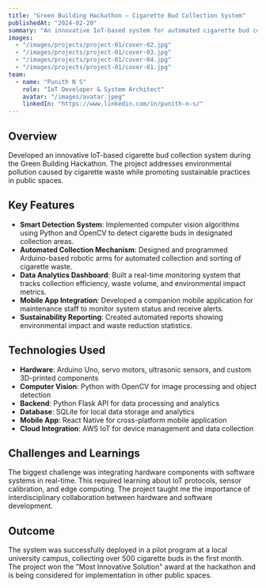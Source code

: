 ```yaml
---
title: "Green Building Hackathon – Cigarette Bud Collection System"
publishedAt: "2024-02-20"
summary: "An innovative IoT-based system for automated cigarette bud collection and recycling, developed during a sustainability hackathon."
images:
  - "/images/projects/project-01/cover-02.jpg"
  - "/images/projects/project-01/cover-03.jpg"
  - "/images/projects/project-01/cover-04.jpg"
  - "/images/projects/project-01/cover-01.jpg"
team:
  - name: "Punith N S"
    role: "IoT Developer & System Architect"
    avatar: "/images/avatar.jpeg"
    linkedIn: "https://www.linkedin.com/in/punith-n-s/"
---
```


## Overview

Developed an innovative IoT-based cigarette bud collection system during the Green Building Hackathon. The project addresses environmental pollution caused by cigarette waste while promoting sustainable practices in public spaces.

## Key Features

- **Smart Detection System**: Implemented computer vision algorithms using Python and OpenCV to detect cigarette buds in designated collection areas.
- **Automated Collection Mechanism**: Designed and programmed Arduino-based robotic arms for automated collection and sorting of cigarette waste.
- **Data Analytics Dashboard**: Built a real-time monitoring system that tracks collection efficiency, waste volume, and environmental impact metrics.
- **Mobile App Integration**: Developed a companion mobile application for maintenance staff to monitor system status and receive alerts.
- **Sustainability Reporting**: Created automated reports showing environmental impact and waste reduction statistics.

## Technologies Used

- **Hardware**: Arduino Uno, servo motors, ultrasonic sensors, and custom 3D-printed components
- **Computer Vision**: Python with OpenCV for image processing and object detection
- **Backend**: Python Flask API for data processing and analytics
- **Database**: SQLite for local data storage and analytics
- **Mobile App**: React Native for cross-platform mobile application
- **Cloud Integration**: AWS IoT for device management and data collection

## Challenges and Learnings

The biggest challenge was integrating hardware components with software systems in real-time. This required learning about IoT protocols, sensor calibration, and edge computing. The project taught me the importance of interdisciplinary collaboration between hardware and software development.

## Outcome

The system was successfully deployed in a pilot program at a local university campus, collecting over 500 cigarette buds in the first month. The project won the "Most Innovative Solution" award at the hackathon and is being considered for implementation in other public spaces. 